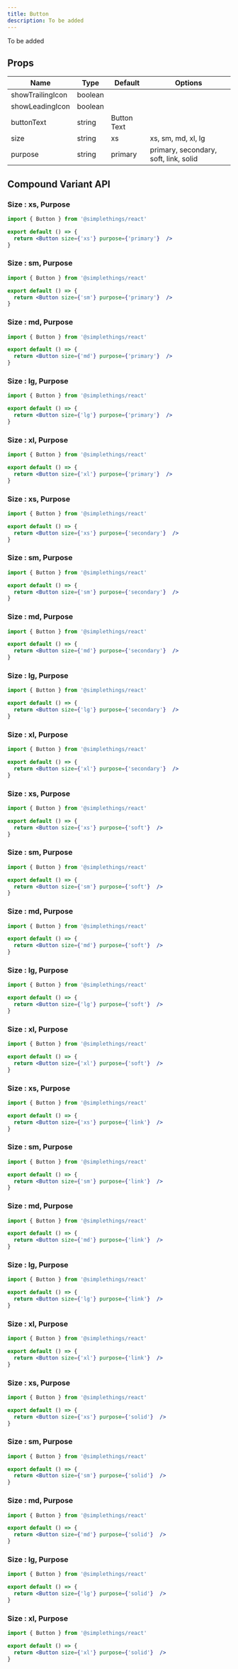 ```yaml
---
title: Button
description: To be added
---
```



To be added

## Props

| Name | Type | Default | Options |
| ---- | ---- | ------- | ------- |
| showTrailingIcon | boolean |  |  |
| showLeadingIcon | boolean |  |  |
| buttonText | string | Button Text |  |
| size | string | xs | xs, sm, md, xl, lg |
| purpose | string | primary | primary, secondary, soft, link, solid |

## Compound Variant API

### Size : xs, Purpose

```jsx live
import { Button } from '@simplethings/react'

export default () => {
  return <Button size={'xs'} purpose={'primary'}  />
}

```

### Size : sm, Purpose

```jsx live
import { Button } from '@simplethings/react'

export default () => {
  return <Button size={'sm'} purpose={'primary'}  />
}

```

### Size : md, Purpose

```jsx live
import { Button } from '@simplethings/react'

export default () => {
  return <Button size={'md'} purpose={'primary'}  />
}

```

### Size : lg, Purpose

```jsx live
import { Button } from '@simplethings/react'

export default () => {
  return <Button size={'lg'} purpose={'primary'}  />
}

```

### Size : xl, Purpose

```jsx live
import { Button } from '@simplethings/react'

export default () => {
  return <Button size={'xl'} purpose={'primary'}  />
}

```

### Size : xs, Purpose

```jsx live
import { Button } from '@simplethings/react'

export default () => {
  return <Button size={'xs'} purpose={'secondary'}  />
}

```

### Size : sm, Purpose

```jsx live
import { Button } from '@simplethings/react'

export default () => {
  return <Button size={'sm'} purpose={'secondary'}  />
}

```

### Size : md, Purpose

```jsx live
import { Button } from '@simplethings/react'

export default () => {
  return <Button size={'md'} purpose={'secondary'}  />
}

```

### Size : lg, Purpose

```jsx live
import { Button } from '@simplethings/react'

export default () => {
  return <Button size={'lg'} purpose={'secondary'}  />
}

```

### Size : xl, Purpose

```jsx live
import { Button } from '@simplethings/react'

export default () => {
  return <Button size={'xl'} purpose={'secondary'}  />
}

```

### Size : xs, Purpose

```jsx live
import { Button } from '@simplethings/react'

export default () => {
  return <Button size={'xs'} purpose={'soft'}  />
}

```

### Size : sm, Purpose

```jsx live
import { Button } from '@simplethings/react'

export default () => {
  return <Button size={'sm'} purpose={'soft'}  />
}

```

### Size : md, Purpose

```jsx live
import { Button } from '@simplethings/react'

export default () => {
  return <Button size={'md'} purpose={'soft'}  />
}

```

### Size : lg, Purpose

```jsx live
import { Button } from '@simplethings/react'

export default () => {
  return <Button size={'lg'} purpose={'soft'}  />
}

```

### Size : xl, Purpose

```jsx live
import { Button } from '@simplethings/react'

export default () => {
  return <Button size={'xl'} purpose={'soft'}  />
}

```

### Size : xs, Purpose

```jsx live
import { Button } from '@simplethings/react'

export default () => {
  return <Button size={'xs'} purpose={'link'}  />
}

```

### Size : sm, Purpose

```jsx live
import { Button } from '@simplethings/react'

export default () => {
  return <Button size={'sm'} purpose={'link'}  />
}

```

### Size : md, Purpose

```jsx live
import { Button } from '@simplethings/react'

export default () => {
  return <Button size={'md'} purpose={'link'}  />
}

```

### Size : lg, Purpose

```jsx live
import { Button } from '@simplethings/react'

export default () => {
  return <Button size={'lg'} purpose={'link'}  />
}

```

### Size : xl, Purpose

```jsx live
import { Button } from '@simplethings/react'

export default () => {
  return <Button size={'xl'} purpose={'link'}  />
}

```

### Size : xs, Purpose

```jsx live
import { Button } from '@simplethings/react'

export default () => {
  return <Button size={'xs'} purpose={'solid'}  />
}

```

### Size : sm, Purpose

```jsx live
import { Button } from '@simplethings/react'

export default () => {
  return <Button size={'sm'} purpose={'solid'}  />
}

```

### Size : md, Purpose

```jsx live
import { Button } from '@simplethings/react'

export default () => {
  return <Button size={'md'} purpose={'solid'}  />
}

```

### Size : lg, Purpose

```jsx live
import { Button } from '@simplethings/react'

export default () => {
  return <Button size={'lg'} purpose={'solid'}  />
}

```

### Size : xl, Purpose

```jsx live
import { Button } from '@simplethings/react'

export default () => {
  return <Button size={'xl'} purpose={'solid'}  />
}

```
